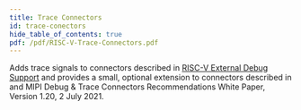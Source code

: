 ```yaml
---
title: Trace Connectors
id: trace-conectors
hide_table_of_contents: true
pdf: /pdf/RISC-V-Trace-Connectors.pdf
---
```


Adds trace signals to connectors described in [RISC-V External Debug Support](./debug) and provides a small, optional extension to connectors described in  and MIPI Debug & Trace Connectors Recommendations White Paper, Version 1.20, 2 July 2021.

<PDF download= {frontMatter.pdf} title= {frontMatter.title} >
</PDF>